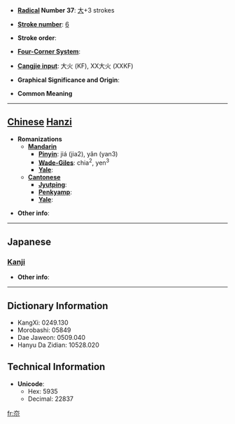 * '''[[Wiktionary:Chinese radical index| Radical]] Number 37''': [[Wiktionary:Chinese radical index 大|大]]+3 strokes

* '''[[Wiktionary:Chinese total strokes index|Stroke number]]''': [[Wiktionary:Chinese total strokes index 6|6]]

* '''Stroke order''': 

* '''[[Wiktionary:Chinese four corner index|Four-Corner System]]''': 

* '''[[Wiktionary:Chinese Cangjie index|Cangjie input]]''': 大火 (KF), XX大火 (XXKF)

* '''Graphical Significance and Origin''': 

* '''Common Meaning'''

----

== [[Chinese]] [[Hanzi]] ==

* '''Romanizations'''
** '''[[Mandarin]]'''
*** '''[[Pinyin]]''': jiá (jia2), yǎn (yan3)
*** '''[[Wade-Giles]]''': chia<sup>2</sup>, yen<sup>3</sup>
*** '''[[Yale]]''': 
** '''[[Cantonese]]'''
*** '''[[Jyutping]]''':
*** '''[[Penkyamp]]''': 
*** '''[[Yale]]''': 

* '''Other info''': 

----

==Japanese==
===[[Kanji]]===
{{kanji|on readings=[[えん]] (en), [[たう]] (tau), [[とう]] (tō)|kun readings=[[すすむ]] (susumu)}}

* '''Other info''':  

----

== Dictionary Information ==

* KangXi: 0249.130
* Morobashi: 05849
* Dae Jaweon: 0509.040
* Hanyu Da Zidian: 10528.020

== Technical Information ==

* '''Unicode''':
** Hex: 5935
** Decimal: 22837

[[fr:夵]]